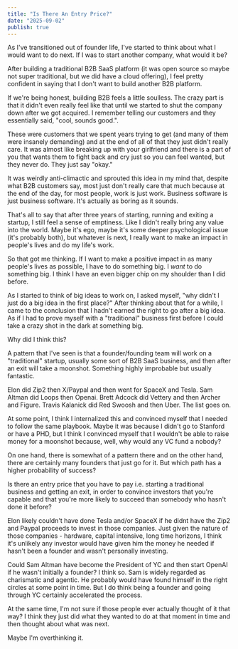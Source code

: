 ```yaml
---
title: "Is There An Entry Price?"
date: "2025-09-02"
publish: true
---
```


As I've transitioned out of founder life, I've started to think about what I would want to do next. If I was to start another company, what would it be?

After building a traditional B2B SaaS platform (it was open source so maybe not super traditional, but we did have a cloud offering), I feel pretty confident in saying that I don't want to build another B2B platform.

If we're being honest, building B2B feels a little soulless. The crazy part is that it didn't even really feel like that until we started to shut the company down after we got acquired. I remember telling our customers and they essentially said, "cool, sounds good.".

These were customers that we spent years trying to get (and many of them were insanely demanding) and at the end of all of that they just didn't really care. It was almost like breaking up with your girlfriend and there is a part of you that wants them to fight back and cry just so you can feel wanted, but they never do. They just say "okay."

It was weirdly anti-climactic and sprouted this idea in my mind that, despite what B2B customers say, most just don't really care that much because at the end of the day, for most people, work is just work. Business software is just business software. It's actually as boring as it sounds.

That's all to say that after three years of starting, running and exiting a startup, I still feel a sense of emptiness. Like I didn't really bring any value into the world. Maybe it's ego, maybe it's some deeper psychological issue (it's probably both), but whatever is next, I really want to make an impact in people's lives and do my life's work.

So that got me thinking. If I want to make a positive impact in as many people's lives as possible, I have to do something big. I _want_ to do something big. I think I have an even bigger chip on my shoulder than I did before.

As I started to think of big ideas to work on, I asked myself, "why didn't I just do a big idea in the first place?" After thinking about that for a while, I came to the conclusion that I hadn't earned the right to go after a big idea. As if I had to prove myself with a "traditional" business first before I could take a crazy shot in the dark at something big.

Why did I think this?

A pattern that I've seen is that a founder/founding team will work on a "traditional" startup, usually some sort of B2B SaaS business, and then after an exit will take a moonshot. Something highly improbable but usually fantastic.

Elon did Zip2 then X/Paypal and then went for SpaceX and Tesla. Sam Altman did Loops then Openai. Brett Adcock did Vettery and then Archer and Figure. Travis Kalanick did Red Swoosh and then Uber. The list goes on.

At some point, I think I internalized this and convinced myself that I needed to follow the same playbook. Maybe it was because I didn't go to Stanford or have a PHD, but I think I convinced myself that I wouldn't be able to raise money for a moonshot because, well, why would any VC fund a nobody?

On one hand, there is somewhat of a pattern there and on the other hand, there are certainly many founders that just go for it. But which path has a higher probability of success?

Is there an entry price that you have to pay i.e. starting a traditional business and getting an exit, in order to convince investors that you're capable and that you're more likely to succeed than somebody who hasn't done it before?

Elon likely couldn't have done Tesla and/or SpaceX if he didnt have the Zip2 and Paypal proceeds to invest in those companies. Just given the nature of those companies - hardware, capital intensive, long time horizons, I think it's unlikely any investor would have given him the money he needed if hasn't been a founder and wasn't personally investing.

Could Sam Altman have become the President of YC and then start OpenAI if he wasn't initially a founder? I think so. Sam is widely regarded as charismatic and agentic. He probably would have found himself in the right circles at some point in time. But I do think being a founder and going through YC certainly accelerated the process.

At the same time, I'm not sure if those people ever actually thought of it that way? I think they just did what they wanted to do at that moment in time and then thought about what was next.

Maybe I'm overthinking it.
